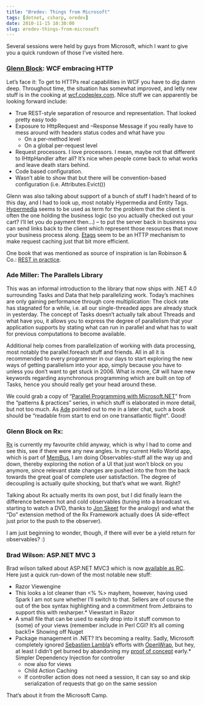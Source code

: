 ```yaml
---
title: "Øredev: Things from Microsoft"
tags: [dotnet, csharp, oredev]
date: 2010-11-15 10:30:00
slug: øredev-things-from-microsoft
---
```


Several sessions were held by guys from Microsoft, which I want to give you a quick rundown of those I’ve visited here.

### [Glenn Block](http://codebetter.com/blogs/glenn.block/): WCF embracing HTTP

Let’s face it: To get to HTTPs real capabilities in WCF you have to dig damn deep. Throughout time, the situation has somewhat improved, and letly new stuff is in the cooking at [wcf.codeplex.com](http://wcf.codeplex.com). NIce stuff we can apparently be looking forward include:

* True REST-style separation of resource and representation. That looked pretty easy todo  
* Exposure to HttpRequest and –Response Message if you really have to mess around with headers status codes and what have you
    * On a per-method level  
    * On a global per-request level 
* Request processors. I love processors. I mean, maybe not that different to IHttpHandler after all? It’s nice when people come back to what works and leave death stars behind.  
* Code based configuration.  
* Wasn’t able to show that but there will be convention-based configuration (i.e. Attributes.Evict()) 

Glenn was also talking about support of a bunch of stuff I hadn’t heard of to this day, and I had to look up, most notably Hypermedia and Entity Tags. [Hypermedia](http://en.wikipedia.org/wiki/Hypermedia) seems to be used as term for the problem that the client is often the one holding the business logic (so you actually checked out your cart? I’ll let you do payment then…) – to put the server back in business you can send links back to the client which represent those resources that move your business process along. [Etags](http://en.wikipedia.org/wiki/HTTP_ETag) seem to be an HTTP mechanism to make request caching just that bit more efficient.

One book that was mentioned as source of inspiration is Ian Robinson &amp; Co.: [REST in practice](http://oreilly.com/catalog/9780596805838).

### Ade Miller: The Parallels Library

This was an informal introduction to the library that now ships with .NET 4.0 surrounding Tasks and Data that help parallelizing work. Today’s machines are only gaining performance through core multiplication: The clock rate has stagnated for a while, i.e. all our single-threaded apps are already stuck in yesterday. The concept of Tasks doesn’t actually talk about Threads and what have you, it allows you to express the degree of parallelism that your application supports by stating what can run in parallel and what has to wait for previous computations to become available. 

Additional help comes from parallelization of working with data processing, most notably the parallel.foreach stuff and friends. All in all it is recommended to every programmer in our days to start exploring the new ways of getting parallelism into your app, simply because you have to unless you don’t want to get stuck in 2006. What is more, C# will have new keywords regarding asynchronous programming which are built on top of Tasks, hence you should really get your head around these.

We could grab a copy of “[Parallel Programming with Microsoft.NET](http://parallelpatterns.codeplex.com/)” from the “patterns &amp; practices” series, in which stuff is elaborated in more detail, but not too much. As [Ade](http://oredev.org/2010/speakers/ade-miller) pointed out to me in a later chat, such a book should be “readable from start to end on one transatlantic flight”. Good!

### Glenn Block on Rx:

[Rx](http://msdn.microsoft.com/en-us/devlabs/ee794896.aspx) is currently my favourite child anyway, which is why I had to come and see this, see if there were any new angles. In my current Hello World app, which is part of [MemBus](https://github.com/flq/MemBus), I am doing Observables-stuff all the way up and down, thereby exploring the notion of a UI that just won’t block on you anymore, since relevant state changes are pushed into the from the back towards the great goal of complete user satisfaction. The degree of decoupling is actually quite shocking, but that’s what we want. Right?

Talking about Rx actually merits its own post, but I did finally learn the difference between hot and cold observables (tuning into a broadcast vs. starting to watch a DVD, thanks to [Jon Skeet](http://msmvps.com/blogs/jon_skeet/) for the analogy) and what the “Do” extension method of the Rx Framework actually does (A side-effect just prior to the push to the observer).

I am just beginning to wonder, though, if there will ever be a yield return for observables? :)

### Brad Wilson: ASP.NET MVC 3

Brad wilson talked about ASP.NET MVC3 which is now [available as RC](http://www.asp.net/mvc/mvc3). Here just a quick run-down of the most notable new stuff:

* Razor Viewengine
* This looks a lot cleaner than &lt;% %&gt; mayhem, however, having used Spark I am not sure whether I’ll switch to that. Sellers are of course the out of the box syntax highlighting and a commitment from Jetbrains to support this with resharper.*   Viewstart in Razor
* A small file that can be used to easily drop into it stuff common to (some) of your views (remember include in Perl CGI? It’s all coming back!)*   Showing off Nuget
* Package management in .NET? It’s becoming a reality. Sadly, Microsoft completely ignored [Sebastien Lambla](http://serialseb.blogspot.com/)’s efforts with [OpenWrap](https://github.com/OpenWrap/openwrap.github.com), but hey, at least I didn’t get burned by abandoning my [proof of concept](https://github.com/flq/Bin4Net) early.*   Simpler Dependency Injection for controller
  * now also for views 
  * Child Action Caching 
  * If controller action does not need a session, it can say so and skip serialization of requests that go on the same session 

That’s about it from the Microsoft Camp.